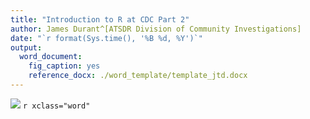 ```yaml
---
title: "Introduction to R at CDC Part 2"
author: James Durant^[ATSDR Division of Community Investigations]
date: "`r format(Sys.time(), '%B %d, %Y')`"
output:
  word_document:
    fig_caption: yes
    reference_docx: ./word_template/template_jtd.docx
---
```

![](images/Rlogo_small.png)
`r xclass="word"`